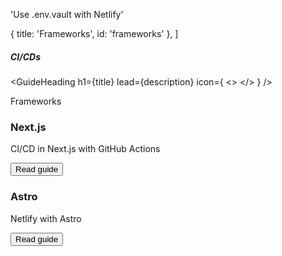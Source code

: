 

  'Use .env.vault with Netlify'

  { title: 'Frameworks', id: 'frameworks' },
]

##### CI/CDs
<GuideHeading
  h1={title}
  lead={description}
  icon={
    <>
      <NetlifyIcon className="h-9 w-9 text-[#00C7B7]"/>
    </>
  } />

<div className="my-16 xl:max-w-none">
  <Heading level={2} id="frameworks">
    Frameworks
  </Heading>
  <div className="not-prose mt-4 grid grid-cols-1 gap-x-6 gap-y-10 border-t border-zinc-900/5 pt-10 dark:border-white/5 sm:grid-cols-2 xl:max-w-none xl:grid-cols-3">
    <div key="nextjs" className="flex flex-row-reverse gap-6">
      <div className="flex-auto">
        <h3 className="text-sm font-semibold text-zinc-900 dark:text-white">
          Next.js
        </h3>
        <p className="mt-1 text-sm text-zinc-600 dark:text-zinc-400">CI/CD in Next.js with GitHub Actions</p>
        <p className="mt-4"><Button href="/docs/frameworks/nextjs/netlify" variant="text" arrow="right">Read guide</Button></p>
      </div>
      <NextIcon className="h-9 w-9 text-[#000000] dark:invert"/>
    </div>
    <div key="astro" className="flex flex-row-reverse gap-6">
      <div className="flex-auto">
        <h3 className="text-sm font-semibold text-zinc-900 dark:text-white">
          Astro
        </h3>
        <p className="mt-1 text-sm text-zinc-600 dark:text-zinc-400">Netlify with Astro</p>
        <p className="mt-4"><Button href="/docs-old/integrations/netlify/astro" variant="text" arrow="right">Read guide</Button></p>
      </div>
      <AstroIcon className="h-9 w-9 text-[#FF5D01]"/>
    </div>
  </div>
</div>
